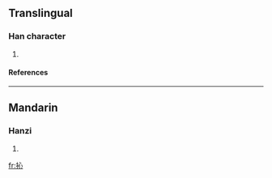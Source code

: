 ==Translingual==
===Han character===
{{Han char|rn=64|rad=手|as=05|sn=8|four=|canj=手心 (QP)}}
# {{defn|Han|sort=手05}}
====References====
{{Han ref|kx=0421.010|dkj=11875|hdz=31844.050|uh=628B|ud=25227}}
----
==Mandarin==
===Hanzi===
{{cmn-hanzi|pin=[[qìn]] ([[qin4]]), [[shèn]] ([[shen4]])|wg=ch'in<sup>4</sup>, shen<sup>4</sup>}}
# {{defn|Mandarin}}

[[fr:抋]]